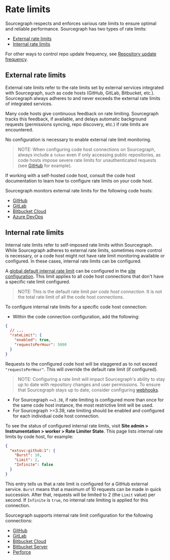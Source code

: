 # Rate limits

Sourcegraph respects and enforces various rate limits to ensure optimal and reliable performance. Sourcegraph has two types of rate limits:

- [External rate limits](#external-rate-limits)
- [Internal rate limits](#internal-rate-limits)

For other ways to control repo update frequency, see [Repository update frequency](/admin/repo/update_frequency).

## External rate limits

External rate limits refer to the rate limits set by external services integrated with Sourcegraph, such as code hosts (GitHub, GitLab, Bitbucket, etc.). Sourcegraph always adheres to and never exceeds the external rate limits of integrated services.

Many code hosts give continuous feedback on rate limiting. Sourcegraph tracks this feedback, if available, and delays automatic background requests (permissions syncing, repo discovery, etc.) if rate limits are encountered.

No configuration is necessary to enable external rate limit monitoring.

> NOTE: When configuring code host connections on Sourcegraph, always include a `token` even if only accessing public repositories, as code hosts impose severe rate limits for unauthenticated requests (see [GitHub](https://docs.github.com/en/rest/overview/resources-in-the-rest-api?apiVersion=2022-11-28#rate-limits-for-requests-from-personal-accounts) for example).

If working with a self-hosted code host, consult the code host documentation to learn how to configure rate limits on your code host.

Sourcegraph monitors external rate limits for the following code hosts:
- [GitHub](/admin/code_hosts/github#rate-limits)
- [GitLab](/admin/code_hosts/gitlab#rate-limits)
- [Bitbucket Cloud](/admin/code_hosts/bitbucket_cloud#rate-limits)
- [Azure DevOps](/admin/code_hosts/azuredevops#rate-limits)

## Internal rate limits

Internal rate limits refer to self-imposed rate limits within Sourcegraph. While Sourcegraph adheres to external rate limits, sometimes more control is necessary, or a code host might not have rate limit monitoring available or configured. In these cases, internal rate limits can be configured.

A [global default internal rate limit](/admin/config/site_config#defaultRateLimit) can be configured in the [site configuration](/admin/config/site_config). This limit applies to all code host connections that don't have a specific rate limit configured.

> NOTE: This is the default rate limit _per code host connection_. It is not the total rate limit of all the code host connections.

To configure internal rate limits for a specific code host connection:
- Within the code connection configuration, add the following:
```json
{
  // ...
  "rateLimit": {
    "enabled": true,
    "requestsPerHour": 5000
  }
}
```

Requests to the configured code host will be staggered as to not exceed `"requestsPerHour"`. This will override the default rate limit (if configured).

> NOTE: Configuring a rate limit will impact Sourcegraph's ability to stay up to date with repository changes and user permissions. To ensure that Sourcegraph stays up to date, consider configuring [webhooks](/admin/config/webhooks/incoming).

- For Sourcegraph `<=3.38`, if rate limiting is configured more than once for the same code host instance, the most restrictive limit will be used.
- For Sourcegraph >=3.39, rate limiting should be enabled and configured for each individual code host connection.

To see the status of configured internal rate limits, visit **Site admin > Instrumentation > worker > Rate Limiter State**. This page lists internal rate limits by code host, for example:

```json
{
  "extsvc:github:1": {
    "Burst": 10,
    "Limit": 2,
    "Infinite": false
  }
}
```

This entry tells us that a rate limit is configured for a GitHub external service. `Burst` means that a maximum of 10 requests can be made in quick succession. After that, requests will be limited to 2 (the `Limit` value) per second. If `Infinite` is `true`, no internal rate limiting is applied for this connection.

Sourcegraph supports internal rate limit configuration for the following connections:
- [GitHub](/admin/code_hosts/github#rateLimit)
- [GitLab](/admin/code_hosts/gitlab#rateLimit)
- [Bitbucket Cloud](/admin/code_hosts/bitbucket_cloud#rateLimit)
- [Bitbucket Server](/admin/code_hosts/bitbucket_server#rateLimit)
- [Perforce](/admin/repo/perforce#rateLimit)
